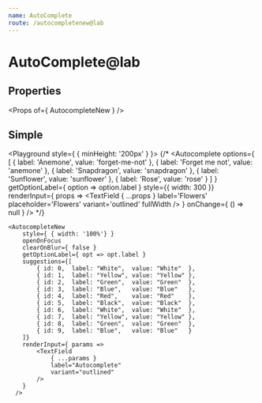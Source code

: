 ```yaml
---
name: AutoComplete
route: /autocompletenew@lab
---
```



# AutoComplete@lab

## Properties
<Props of={ AutocompleteNew } />

## Simple
<Playground style={ { minHeight: '200px' } }>
    {/* <Autocomplete
        options={ [
            { label: 'Anemone', value: 'forget-me-not' },
            { label: 'Forget me not', value: 'anemone' },
            { label: 'Snapdragon', value: 'snapdragon' },
            { label: 'Sunflower', value: 'sunflower' },
            { label: 'Rose', value: 'rose' }
        ] }
        getOptionLabel={ option => option.label }
        style={{ width: 300 }}
        renderInput={ props =>
            <TextField
                { ...props }
                label='Flowers'
                placeholder='Flowers'
                variant='outlined'
                fullWidth
            />
        }
        onChange={ () => null }
    /> */}

    <AutocompleteNew 
        style={ { width: '100%'} }
        openOnFocus
        clearOnBlur={ false }
        getOptionLabel={ opt => opt.label }
        suggestions={[
            { id: 0,  label: "White",  value: "White"  },
            { id: 1,  label: "Yellow", value: "Yellow" },
            { id: 2,  label: "Green",  value: "Green"  },
            { id: 3,  label: "Blue",   value: "Blue"   },
            { id: 4,  label: "Red",    value: "Red"    },
            { id: 5,  label: "Black",  value: "Black"  },
            { id: 6,  label: "White",  value: "White"  },
            { id: 7,  label: "Yellow", value: "Yellow" },
            { id: 8,  label: "Green",  value: "Green"  },
            { id: 9,  label: "Blue",   value: "Blue"   }
        ]}
        renderInput={ params => 
            <TextField 
                { ...params }
                label="Autocomplete"
                variant="outlined" 
            />
        }
      />
</Playground>

